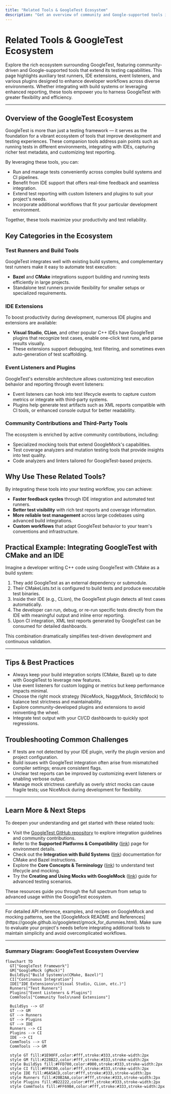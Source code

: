 ```yaml
---
title: "Related Tools & GoogleTest Ecosystem"
description: "Get an overview of community and Google-supported tools in the GoogleTest ecosystem—such as test runners, IDE extensions, event listeners, and plugins—that enable powerful workflows across a range of environments."
---
```


# Related Tools & GoogleTest Ecosystem

Explore the rich ecosystem surrounding GoogleTest, featuring community-driven and Google-supported tools that extend its testing capabilities. This page highlights auxiliary test runners, IDE extensions, event listeners, and various plugins designed to enhance developer workflows across diverse environments. Whether integrating with build systems or leveraging enhanced reporting, these tools empower you to harness GoogleTest with greater flexibility and efficiency.

---

## Overview of the GoogleTest Ecosystem

GoogleTest is more than just a testing framework — it serves as the foundation for a vibrant ecosystem of tools that improve development and testing experiences. These companion tools address pain points such as running tests in different environments, integrating with IDEs, capturing richer test metadata, and customizing test reporting.

By leveraging these tools, you can:

- Run and manage tests conveniently across complex build systems and CI pipelines.
- Benefit from IDE support that offers real-time feedback and seamless integration.
- Extend test reporting with custom listeners and plugins to suit your project's needs.
- Incorporate additional workflows that fit your particular development environment.

Together, these tools maximize your productivity and test reliability.

## Key Categories in the Ecosystem

### Test Runners and Build Tools

GoogleTest integrates well with existing build systems, and complementary test runners make it easy to automate test execution:

- **Bazel** and **CMake** integrations support building and running tests efficiently in large projects.
- Standalone test runners provide flexibility for smaller setups or specialized requirements.

### IDE Extensions

To boost productivity during development, numerous IDE plugins and extensions are available:

- **Visual Studio**, **CLion**, and other popular C++ IDEs have GoogleTest plugins that recognize test cases, enable one-click test runs, and parse results visually.
- These extensions support debugging, test filtering, and sometimes even auto-generation of test scaffolding.

### Event Listeners and Plugins

GoogleTest's extensible architecture allows customizing test execution behavior and reporting through event listeners:

- Event listeners can hook into test lifecycle events to capture custom metrics or integrate with third-party systems.
- Plugins help generate test artifacts such as XML reports compatible with CI tools, or enhanced console output for better readability.

### Community Contributions and Third-Party Tools

The ecosystem is enriched by active community contributions, including:

- Specialized mocking tools that extend GoogleMock's capabilities.
- Test coverage analyzers and mutation testing tools that provide insights into test quality.
- Code analyzers and linters tailored for GoogleTest-based projects.

## Why Use These Related Tools?

By integrating these tools into your testing workflow, you can achieve:

- **Faster feedback cycles** through IDE integration and automated test runners.
- **Better test visibility** with rich test reports and coverage information.
- **More reliable test management** across large codebases using advanced build integrations.
- **Custom workflows** that adapt GoogleTest behavior to your team's conventions and infrastructure.

## Practical Example: Integrating GoogleTest with CMake and an IDE

Imagine a developer writing C++ code using GoogleTest with CMake as a build system:

1. They add GoogleTest as an external dependency or submodule.
2. Their CMakeLists.txt is configured to build tests and produce executable test binaries.
3. Inside their IDE (e.g., CLion), the GoogleTest plugin detects all test cases automatically.
4. The developer can run, debug, or re-run specific tests directly from the IDE with meaningful output and inline error reporting.
5. Upon CI integration, XML test reports generated by GoogleTest can be consumed for detailed dashboards.

This combination dramatically simplifies test-driven development and continuous validation.

---

## Tips & Best Practices

- Always keep your build integration scripts (CMake, Bazel) up to date with GoogleTest to leverage new features.
- Use event listeners for custom logging or metrics but keep performance impacts minimal.
- Choose the right mock strategy (NiceMock, NaggyMock, StrictMock) to balance test strictness and maintainability.
- Explore community-developed plugins and extensions to avoid reinventing the wheel.
- Integrate test output with your CI/CD dashboards to quickly spot regressions.

## Troubleshooting Common Challenges

- If tests are not detected by your IDE plugin, verify the plugin version and project configuration.
- Build issues with GoogleTest integration often arise from mismatched compiler settings; ensure consistent flags.
- Unclear test reports can be improved by customizing event listeners or enabling verbose output.
- Manage mock strictness carefully as overly strict mocks can cause fragile tests; use NiceMock during development for flexibility.

---

## Learn More & Next Steps

To deepen your understanding and get started with these related tools:

- Visit the [GoogleTest GitHub repository](https://github.com/google/googletest) to explore integration guidelines and community contributions.
- Refer to the **Supported Platforms & Compatibility** ([link](/overview/integrations/supported-platforms)) page for environment details.
- Check out the **Integration with Build Systems** ([link](/overview/integrations/integration-with-build-systems)) documentation for CMake and Bazel instructions.
- Explore the **Core Concepts & Terminology** ([link](/overview/architecture-concepts/core-concepts)) to understand test lifecycle and mocking.
- Try the **Creating and Using Mocks with GoogleMock** ([link](/guides/core-testing-workflows/using-mocks)) guide for advanced testing scenarios.

These resources guide you through the full spectrum from setup to advanced usage within the GoogleTest ecosystem.

---

<Info>
For detailed API reference, examples, and recipes on GoogleMock and mocking patterns, see the [GoogleMock README and References](https://google.github.io/googletest/gmock_for_dummies.html).
</Info>

<Note>
Make sure to evaluate your project's needs before integrating additional tools to maintain simplicity and avoid overcomplicated workflows.
</Note>

---

### Summary Diagram: GoogleTest Ecosystem Overview

```mermaid
flowchart TD
  GT["GoogleTest Framework"]
  GM["GoogleMock (gMock)"]
  BuildSys["Build Systems\n(CMake, Bazel)"]
  CI["Continuous Integration"]
  IDE["IDE Extensions\n(Visual Studio, CLion, etc.)"]
  Runners["Test Runners"]
  Plugins["Event Listeners & Plugins"]
  CommTools["Community Tools\nand Extensions"]

  BuildSys --> GT
  GT --> GM
  GT --> Runners
  GT --> Plugins
  GT --> IDE
  Runners --> CI
  Plugins --> CI
  IDE --> CI
  CommTools --> GT
  CommTools --> GM

  style GT fill:#1E90FF,color:#fff,stroke:#333,stroke-width:2px
  style GM fill:#228B22,color:#fff,stroke:#333,stroke-width:2px
  style BuildSys fill:#FFD700,color:#000,stroke:#333,stroke-width:2px
  style CI fill:#FF8C00,color:#fff,stroke:#333,stroke-width:2px
  style IDE fill:#6A5ACD,color:#fff,stroke:#333,stroke-width:2px
  style Runners fill:#20B2AA,color:#fff,stroke:#333,stroke-width:2px
  style Plugins fill:#B22222,color:#fff,stroke:#333,stroke-width:2px
  style CommTools fill:#FF69B4,color:#fff,stroke:#333,stroke-width:2px
```
